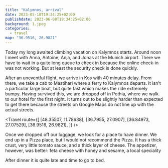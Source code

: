 ```yaml
---
title: "Kalymnos, arrival"
date: 2023-05-18T19:34:25+02:00
publishdate: 2023-06-08T19:34:25+02:00
background: 1.jpeg
categories:
  - travel
map: "36.9516, 26.9821"
---
```


Today my long awaited climbing vacation on Kalymnos starts. Around noon I meet
with Anna, Antoine, Anja, and Jonas at the Munich airport. There we have to wait
in a quite long queue to check in because the online check-in was not working.
But at least the security check is done quickly.

After an uneventful flight, we arrive in Kos with 40 minutes delay. From there,
we take a cab to Mastihari where a ferry to Kalymnos departs. It isn't
a particular large boat, but quite fast which makes the ride extremely bumpy.
Having survived this, we are dropped off in Pothia, where we walk to our hotel
for the first night. It turns out to be slightly harder than expected to get
there because the streets on Google Maps do not line up with the actual streets.

<Travel
  route={[
    [48.35507, 11.78638],
    [36.7955, 27.0907],
    [36.84973, 27.07529],
    [36.9516, 26.9821],
  ]}
/>

Once we dropped off our luggage, we look for a place to have dinner. We end up in
a Pizza place, but I would not recommend the Pizza. It has a thick crust, very
little tomato sauce, and a thick layer of cheese. The appetizer, however, was
better: feta cheese with honey and sesame, a local speciality

After dinner it is quite late and time to go to bed.

<Nextday />
